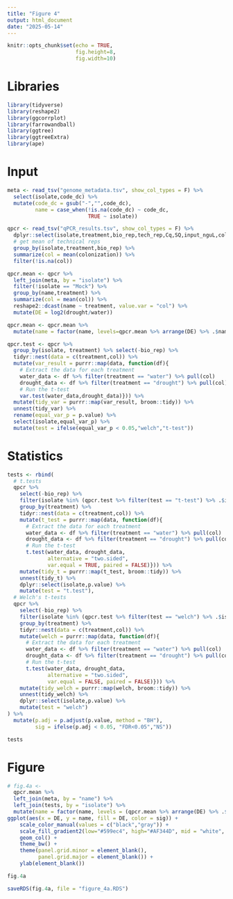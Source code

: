 ```yaml
---
title: "Figure 4"
output: html_document
date: "2025-05-14"
---
```


```r
knitr::opts_chunk$set(echo = TRUE,
                      fig.height=8,
                      fig.width=10)
```

# Libraries

```r
library(tidyverse)
library(reshape2)
library(ggcorrplot)
library(farrowandball)
library(ggtree)
library(ggtreeExtra)
library(ape)
```

# Input

```r
meta <- read_tsv("genome_metadata.tsv", show_col_types = F) %>%
  select(isolate,code_dc) %>%
  mutate(code_dc = gsub("-","",code_dc),
         name = case_when(!is.na(code_dc) ~ code_dc,
                          TRUE ~ isolate)) 

qpcr <- read_tsv("qPCR_results.tsv", show_col_types = F) %>%
  dplyr::select(isolate,treatment,bio_rep,tech_rep,Cq,SQ,input_nguL,colonization) %>%
  # get mean of technical reps
  group_by(isolate,treatment,bio_rep) %>%
  summarize(col = mean(colonization)) %>%
  filter(!is.na(col))

qpcr.mean <- qpcr %>%
  left_join(meta, by = "isolate") %>%
  filter(!isolate == "Mock") %>%
  group_by(name,treatment) %>%
  summarize(col = mean(col)) %>%
  reshape2::dcast(name ~ treatment, value.var = "col") %>%
  mutate(DE = log2(drought/water))

qpcr.mean <- qpcr.mean %>%
  mutate(name = factor(name, levels=qpcr.mean %>% arrange(DE) %>% .$name))
```


```r
qpcr.test <- qpcr %>%
  group_by(isolate, treatment) %>% select(-bio_rep) %>%
  tidyr::nest(data = c(treatment,col)) %>%
  mutate(var_result = purrr::map(data, function(df){
    # Extract the data for each treatment
    water_data <- df %>% filter(treatment == "water") %>% pull(col)
    drought_data <- df %>% filter(treatment == "drought") %>% pull(col)
    # Run the t-test
    var.test(water_data,drought_data)})) %>%
  mutate(tidy_var = purrr::map(var_result, broom::tidy)) %>%
  unnest(tidy_var) %>%
  rename(equal_var_p = p.value) %>%
  select(isolate,equal_var_p) %>%
  mutate(test = ifelse(equal_var_p < 0.05,"welch","t-test"))
```

# Statistics

```r
tests <- rbind(
  # t.tests
  qpcr %>%
    select(-bio_rep) %>%
    filter(isolate %in% (qpcr.test %>% filter(test == "t-test") %>% .$isolate)) %>%
    group_by(treatment) %>%
    tidyr::nest(data = c(treatment,col)) %>%
    mutate(t_test = purrr::map(data, function(df){
      # Extract the data for each treatment
      water_data <- df %>% filter(treatment == "water") %>% pull(col)
      drought_data <- df %>% filter(treatment == "drought") %>% pull(col)
      # Run the t-test
      t.test(water_data, drought_data, 
             alternative = "two.sided",
             var.equal = TRUE, paired = FALSE)})) %>%
    mutate(tidy_t = purrr::map(t_test, broom::tidy)) %>%
    unnest(tidy_t) %>%
    dplyr::select(isolate,p.value) %>%
    mutate(test = "t.test"),
  # Welch's t-tests
  qpcr %>%
    select(-bio_rep) %>%
    filter(isolate %in% (qpcr.test %>% filter(test == "welch") %>% .$isolate)) %>%
    group_by(treatment) %>%
    tidyr::nest(data = c(treatment,col)) %>%
    mutate(welch = purrr::map(data, function(df){
      # Extract the data for each treatment
      water_data <- df %>% filter(treatment == "water") %>% pull(col)
      drought_data <- df %>% filter(treatment == "drought") %>% pull(col)
      # Run the t-test
      t.test(water_data, drought_data, 
             alternative = "two.sided",
             var.equal = FALSE, paired = FALSE)})) %>%
    mutate(tidy_welch = purrr::map(welch, broom::tidy)) %>%
    unnest(tidy_welch) %>%
    dplyr::select(isolate,p.value) %>%
    mutate(test = "welch")
) %>%
  mutate(p.adj = p.adjust(p.value, method = "BH"),
         sig = ifelse(p.adj < 0.05, "FDR<0.05","NS"))

tests
```

# Figure

```r
# fig.4a <- 
  qpcr.mean %>%
  left_join(meta, by = "name") %>%
  left_join(tests, by = "isolate") %>%
  mutate(name = factor(name, levels = (qpcr.mean %>% arrange(DE) %>% .$name))) %>%
ggplot(aes(x = DE, y = name, fill = DE, color = sig)) +
    scale_color_manual(values = c("black","gray")) +
    scale_fill_gradient2(low="#599ec4", high="#AF344D", mid = "white", midpoint = 0) +
    geom_col() +
    theme_bw() +
    theme(panel.grid.minor = element_blank(),
          panel.grid.major = element_blank()) +
    ylab(element_blank())

fig.4a

saveRDS(fig.4a, file = "figure_4a.RDS")
```

```r



```

